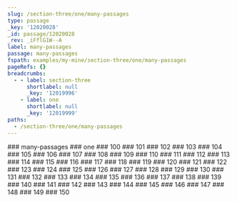 ```yaml
---
slug: /section-three/one/many-passages
type: passage
_key: '12020028'
_id: passage/12020028
_rev: _iFflG1W--A
label: many-passages
passage: many-passages
fspath: examples/my-mine/section-three/one/many-passages
pageRefs: {}
breadcrumbs:
  - - label: section-three
      shortlabel: null
      _key: '12019996'
    - label: one
      shortlabel: null
      _key: '12019999'
paths:
  - /section-three/one/many-passages
---
```


<NuggetArea>
<Passage slug="/section-three/one/many-passages" type="passage" _key="12020028" _id="passage/12020028" _rev="_iFflG1W--A" label="many-passages" passage="many-passages" fspath="examples/my-mine/section-three/one/many-passages" paths="/section-three/one/many-passages">
<NuggetBody>
### many-passages

</NuggetBody>
<Breadcrumbs>
<Crumbs>
<Crumb _key="12019996" label="section-three" /><Crumb _key="12019999" label="one" />
</Crumbs>
</Breadcrumbs>
</Passage>

<NuggetsInbound>
</NuggetsInbound>
<NuggetsOutbound>
</NuggetsOutbound>
</NuggetArea>
<PassagesInbound>
<Passage direction="inbound" type="passage" _key="12019999" _id="passage/12019999" _rev="_iFflG1G---" label="one" passage="one" fspath="examples/my-mine/section-three/one" paths="/section-three/one" slug="/section-three/one">
<NuggetBody>
### one

</NuggetBody>
<Breadcrumbs>
<Crumbs>
<Crumb _key="12019996" label="section-three" />
</Crumbs>
</Breadcrumbs>
</Passage>

</PassagesInbound>
<PassagesOutbound>
<Passage direction="outbound" type="passage" _key="12020031" _id="passage/12020031" _rev="_iFflG1a---" label="100" passage="100" fspath="examples/my-mine/section-three/one/many-passages/100" paths="/section-three/one/many-passages/100" slug="/section-three/one/many-passages/100">
<NuggetBody>
### 100

</NuggetBody>
</Passage>

<Passage direction="outbound" type="passage" _key="12020038" _id="passage/12020038" _rev="_iFflG1e---" label="101" passage="101" fspath="examples/my-mine/section-three/one/many-passages/101" paths="/section-three/one/many-passages/101" slug="/section-three/one/many-passages/101">
<NuggetBody>
### 101

</NuggetBody>
</Passage>

<Passage direction="outbound" type="passage" _key="12020045" _id="passage/12020045" _rev="_iFflG1i---" label="102" passage="102" fspath="examples/my-mine/section-three/one/many-passages/102" paths="/section-three/one/many-passages/102" slug="/section-three/one/many-passages/102">
<NuggetBody>
### 102

</NuggetBody>
</Passage>

<Passage direction="outbound" type="passage" _key="12020050" _id="passage/12020050" _rev="_iFflG1i--A" label="103" passage="103" fspath="examples/my-mine/section-three/one/many-passages/103" paths="/section-three/one/many-passages/103" slug="/section-three/one/many-passages/103">
<NuggetBody>
### 103

</NuggetBody>
</Passage>

<Passage direction="outbound" type="passage" _key="12020055" _id="passage/12020055" _rev="_iFflG1m--_" label="104" passage="104" fspath="examples/my-mine/section-three/one/many-passages/104" paths="/section-three/one/many-passages/104" slug="/section-three/one/many-passages/104">
<NuggetBody>
### 104

</NuggetBody>
</Passage>

<Passage direction="outbound" type="passage" _key="12020060" _id="passage/12020060" _rev="_iFflG1m--B" label="105" passage="105" fspath="examples/my-mine/section-three/one/many-passages/105" paths="/section-three/one/many-passages/105" slug="/section-three/one/many-passages/105">
<NuggetBody>
### 105

</NuggetBody>
</Passage>

<Passage direction="outbound" type="passage" _key="12020065" _id="passage/12020065" _rev="_iFflG1q--_" label="106" passage="106" fspath="examples/my-mine/section-three/one/many-passages/106" paths="/section-three/one/many-passages/106" slug="/section-three/one/many-passages/106">
<NuggetBody>
### 106

</NuggetBody>
</Passage>

<Passage direction="outbound" type="passage" _key="12020070" _id="passage/12020070" _rev="_iFflG1u---" label="107" passage="107" fspath="examples/my-mine/section-three/one/many-passages/107" paths="/section-three/one/many-passages/107" slug="/section-three/one/many-passages/107">
<NuggetBody>
### 107

</NuggetBody>
</Passage>

<Passage direction="outbound" type="passage" _key="12020075" _id="passage/12020075" _rev="_iFflG1u--A" label="108" passage="108" fspath="examples/my-mine/section-three/one/many-passages/108" paths="/section-three/one/many-passages/108" slug="/section-three/one/many-passages/108">
<NuggetBody>
### 108

</NuggetBody>
</Passage>

<Passage direction="outbound" type="passage" _key="12020080" _id="passage/12020080" _rev="_iFflG1y--_" label="109" passage="109" fspath="examples/my-mine/section-three/one/many-passages/109" paths="/section-three/one/many-passages/109" slug="/section-three/one/many-passages/109">
<NuggetBody>
### 109

</NuggetBody>
</Passage>

<Passage direction="outbound" type="passage" _key="12020085" _id="passage/12020085" _rev="_iFflG12--_" label="110" passage="110" fspath="examples/my-mine/section-three/one/many-passages/110" paths="/section-three/one/many-passages/110" slug="/section-three/one/many-passages/110">
<NuggetBody>
### 110

</NuggetBody>
</Passage>

<Passage direction="outbound" type="passage" _key="12020090" _id="passage/12020090" _rev="_iFflG16---" label="111" passage="111" fspath="examples/my-mine/section-three/one/many-passages/111" paths="/section-three/one/many-passages/111" slug="/section-three/one/many-passages/111">
<NuggetBody>
### 111

</NuggetBody>
</Passage>

<Passage direction="outbound" type="passage" _key="12020095" _id="passage/12020095" _rev="_iFflG16--A" label="112" passage="112" fspath="examples/my-mine/section-three/one/many-passages/112" paths="/section-three/one/many-passages/112" slug="/section-three/one/many-passages/112">
<NuggetBody>
### 112

</NuggetBody>
</Passage>

<Passage direction="outbound" type="passage" _key="12020100" _id="passage/12020100" _rev="_iFflG2---_" label="113" passage="113" fspath="examples/my-mine/section-three/one/many-passages/113" paths="/section-three/one/many-passages/113" slug="/section-three/one/many-passages/113">
<NuggetBody>
### 113

</NuggetBody>
</Passage>

<Passage direction="outbound" type="passage" _key="12020106" _id="passage/12020106" _rev="_iFflG2C--_" label="114" passage="114" fspath="examples/my-mine/section-three/one/many-passages/114" paths="/section-three/one/many-passages/114" slug="/section-three/one/many-passages/114">
<NuggetBody>
### 114

</NuggetBody>
</Passage>

<Passage direction="outbound" type="passage" _key="12020110" _id="passage/12020110" _rev="_iFflG2G---" label="115" passage="115" fspath="examples/my-mine/section-three/one/many-passages/115" paths="/section-three/one/many-passages/115" slug="/section-three/one/many-passages/115">
<NuggetBody>
### 115

</NuggetBody>
</Passage>

<Passage direction="outbound" type="passage" _key="12020115" _id="passage/12020115" _rev="_iFflG2K--_" label="116" passage="116" fspath="examples/my-mine/section-three/one/many-passages/116" paths="/section-three/one/many-passages/116" slug="/section-three/one/many-passages/116">
<NuggetBody>
### 116

</NuggetBody>
</Passage>

<Passage direction="outbound" type="passage" _key="12020120" _id="passage/12020120" _rev="_iFflG2O---" label="117" passage="117" fspath="examples/my-mine/section-three/one/many-passages/117" paths="/section-three/one/many-passages/117" slug="/section-three/one/many-passages/117">
<NuggetBody>
### 117

</NuggetBody>
</Passage>

<Passage direction="outbound" type="passage" _key="12020125" _id="passage/12020125" _rev="_iFflG2O--A" label="118" passage="118" fspath="examples/my-mine/section-three/one/many-passages/118" paths="/section-three/one/many-passages/118" slug="/section-three/one/many-passages/118">
<NuggetBody>
### 118

</NuggetBody>
</Passage>

<Passage direction="outbound" type="passage" _key="12020130" _id="passage/12020130" _rev="_iFflG2S---" label="119" passage="119" fspath="examples/my-mine/section-three/one/many-passages/119" paths="/section-three/one/many-passages/119" slug="/section-three/one/many-passages/119">
<NuggetBody>
### 119

</NuggetBody>
</Passage>

<Passage direction="outbound" type="passage" _key="12020135" _id="passage/12020135" _rev="_iFflG2S--A" label="120" passage="120" fspath="examples/my-mine/section-three/one/many-passages/120" paths="/section-three/one/many-passages/120" slug="/section-three/one/many-passages/120">
<NuggetBody>
### 120

</NuggetBody>
</Passage>

<Passage direction="outbound" type="passage" _key="12020140" _id="passage/12020140" _rev="_iFflG2W--_" label="121" passage="121" fspath="examples/my-mine/section-three/one/many-passages/121" paths="/section-three/one/many-passages/121" slug="/section-three/one/many-passages/121">
<NuggetBody>
### 121

</NuggetBody>
</Passage>

<Passage direction="outbound" type="passage" _key="12020145" _id="passage/12020145" _rev="_iFflG2a---" label="122" passage="122" fspath="examples/my-mine/section-three/one/many-passages/122" paths="/section-three/one/many-passages/122" slug="/section-three/one/many-passages/122">
<NuggetBody>
### 122

</NuggetBody>
</Passage>

<Passage direction="outbound" type="passage" _key="12020150" _id="passage/12020150" _rev="_iFflG2a--A" label="123" passage="123" fspath="examples/my-mine/section-three/one/many-passages/123" paths="/section-three/one/many-passages/123" slug="/section-three/one/many-passages/123">
<NuggetBody>
### 123

</NuggetBody>
</Passage>

<Passage direction="outbound" type="passage" _key="12020155" _id="passage/12020155" _rev="_iFflG2e---" label="124" passage="124" fspath="examples/my-mine/section-three/one/many-passages/124" paths="/section-three/one/many-passages/124" slug="/section-three/one/many-passages/124">
<NuggetBody>
### 124

</NuggetBody>
</Passage>

<Passage direction="outbound" type="passage" _key="12020160" _id="passage/12020160" _rev="_iFflG2e--A" label="125" passage="125" fspath="examples/my-mine/section-three/one/many-passages/125" paths="/section-three/one/many-passages/125" slug="/section-three/one/many-passages/125">
<NuggetBody>
### 125

</NuggetBody>
</Passage>

<Passage direction="outbound" type="passage" _key="12020165" _id="passage/12020165" _rev="_iFflG2i---" label="126" passage="126" fspath="examples/my-mine/section-three/one/many-passages/126" paths="/section-three/one/many-passages/126" slug="/section-three/one/many-passages/126">
<NuggetBody>
### 126

</NuggetBody>
</Passage>

<Passage direction="outbound" type="passage" _key="12020170" _id="passage/12020170" _rev="_iFflG2i--A" label="127" passage="127" fspath="examples/my-mine/section-three/one/many-passages/127" paths="/section-three/one/many-passages/127" slug="/section-three/one/many-passages/127">
<NuggetBody>
### 127

</NuggetBody>
</Passage>

<Passage direction="outbound" type="passage" _key="12020175" _id="passage/12020175" _rev="_iFflG2m---" label="128" passage="128" fspath="examples/my-mine/section-three/one/many-passages/128" paths="/section-three/one/many-passages/128" slug="/section-three/one/many-passages/128">
<NuggetBody>
### 128

</NuggetBody>
</Passage>

<Passage direction="outbound" type="passage" _key="12020180" _id="passage/12020180" _rev="_iFflG2m--A" label="129" passage="129" fspath="examples/my-mine/section-three/one/many-passages/129" paths="/section-three/one/many-passages/129" slug="/section-three/one/many-passages/129">
<NuggetBody>
### 129

</NuggetBody>
</Passage>

<Passage direction="outbound" type="passage" _key="12020185" _id="passage/12020185" _rev="_iFflG2q---" label="130" passage="130" fspath="examples/my-mine/section-three/one/many-passages/130" paths="/section-three/one/many-passages/130" slug="/section-three/one/many-passages/130">
<NuggetBody>
### 130

</NuggetBody>
</Passage>

<Passage direction="outbound" type="passage" _key="12020190" _id="passage/12020190" _rev="_iFflG2q--A" label="131" passage="131" fspath="examples/my-mine/section-three/one/many-passages/131" paths="/section-three/one/many-passages/131" slug="/section-three/one/many-passages/131">
<NuggetBody>
### 131

</NuggetBody>
</Passage>

<Passage direction="outbound" type="passage" _key="12020195" _id="passage/12020195" _rev="_iFflG2u--_" label="132" passage="132" fspath="examples/my-mine/section-three/one/many-passages/132" paths="/section-three/one/many-passages/132" slug="/section-three/one/many-passages/132">
<NuggetBody>
### 132

</NuggetBody>
</Passage>

<Passage direction="outbound" type="passage" _key="12020200" _id="passage/12020200" _rev="_iFflG2u--B" label="133" passage="133" fspath="examples/my-mine/section-three/one/many-passages/133" paths="/section-three/one/many-passages/133" slug="/section-three/one/many-passages/133">
<NuggetBody>
### 133

</NuggetBody>
</Passage>

<Passage direction="outbound" type="passage" _key="12020205" _id="passage/12020205" _rev="_iFflG2y--_" label="134" passage="134" fspath="examples/my-mine/section-three/one/many-passages/134" paths="/section-three/one/many-passages/134" slug="/section-three/one/many-passages/134">
<NuggetBody>
### 134

</NuggetBody>
</Passage>

<Passage direction="outbound" type="passage" _key="12020211" _id="passage/12020211" _rev="_iFflG22--_" label="135" passage="135" fspath="examples/my-mine/section-three/one/many-passages/135" paths="/section-three/one/many-passages/135" slug="/section-three/one/many-passages/135">
<NuggetBody>
### 135

</NuggetBody>
</Passage>

<Passage direction="outbound" type="passage" _key="12020215" _id="passage/12020215" _rev="_iFflG26---" label="136" passage="136" fspath="examples/my-mine/section-three/one/many-passages/136" paths="/section-three/one/many-passages/136" slug="/section-three/one/many-passages/136">
<NuggetBody>
### 136

</NuggetBody>
</Passage>

<Passage direction="outbound" type="passage" _key="12020220" _id="passage/12020220" _rev="_iFflG3----" label="137" passage="137" fspath="examples/my-mine/section-three/one/many-passages/137" paths="/section-three/one/many-passages/137" slug="/section-three/one/many-passages/137">
<NuggetBody>
### 137

</NuggetBody>
</Passage>

<Passage direction="outbound" type="passage" _key="12020225" _id="passage/12020225" _rev="_iFflG3C---" label="138" passage="138" fspath="examples/my-mine/section-three/one/many-passages/138" paths="/section-three/one/many-passages/138" slug="/section-three/one/many-passages/138">
<NuggetBody>
### 138

</NuggetBody>
</Passage>

<Passage direction="outbound" type="passage" _key="12020230" _id="passage/12020230" _rev="_iFflG3C--A" label="139" passage="139" fspath="examples/my-mine/section-three/one/many-passages/139" paths="/section-three/one/many-passages/139" slug="/section-three/one/many-passages/139">
<NuggetBody>
### 139

</NuggetBody>
</Passage>

<Passage direction="outbound" type="passage" _key="12020235" _id="passage/12020235" _rev="_iFflG3G--_" label="140" passage="140" fspath="examples/my-mine/section-three/one/many-passages/140" paths="/section-three/one/many-passages/140" slug="/section-three/one/many-passages/140">
<NuggetBody>
### 140

</NuggetBody>
</Passage>

<Passage direction="outbound" type="passage" _key="12020240" _id="passage/12020240" _rev="_iFflG3G--B" label="141" passage="141" fspath="examples/my-mine/section-three/one/many-passages/141" paths="/section-three/one/many-passages/141" slug="/section-three/one/many-passages/141">
<NuggetBody>
### 141

</NuggetBody>
</Passage>

<Passage direction="outbound" type="passage" _key="12020245" _id="passage/12020245" _rev="_iFflG3K--_" label="142" passage="142" fspath="examples/my-mine/section-three/one/many-passages/142" paths="/section-three/one/many-passages/142" slug="/section-three/one/many-passages/142">
<NuggetBody>
### 142

</NuggetBody>
</Passage>

<Passage direction="outbound" type="passage" _key="12020250" _id="passage/12020250" _rev="_iFflG3K--B" label="143" passage="143" fspath="examples/my-mine/section-three/one/many-passages/143" paths="/section-three/one/many-passages/143" slug="/section-three/one/many-passages/143">
<NuggetBody>
### 143

</NuggetBody>
</Passage>

<Passage direction="outbound" type="passage" _key="12020255" _id="passage/12020255" _rev="_iFflG3O--_" label="144" passage="144" fspath="examples/my-mine/section-three/one/many-passages/144" paths="/section-three/one/many-passages/144" slug="/section-three/one/many-passages/144">
<NuggetBody>
### 144

</NuggetBody>
</Passage>

<Passage direction="outbound" type="passage" _key="12020260" _id="passage/12020260" _rev="_iFflG3S---" label="145" passage="145" fspath="examples/my-mine/section-three/one/many-passages/145" paths="/section-three/one/many-passages/145" slug="/section-three/one/many-passages/145">
<NuggetBody>
### 145

</NuggetBody>
</Passage>

<Passage direction="outbound" type="passage" _key="12020265" _id="passage/12020265" _rev="_iFflG3S--A" label="146" passage="146" fspath="examples/my-mine/section-three/one/many-passages/146" paths="/section-three/one/many-passages/146" slug="/section-three/one/many-passages/146">
<NuggetBody>
### 146

</NuggetBody>
</Passage>

<Passage direction="outbound" type="passage" _key="12020270" _id="passage/12020270" _rev="_iFflG3W--_" label="147" passage="147" fspath="examples/my-mine/section-three/one/many-passages/147" paths="/section-three/one/many-passages/147" slug="/section-three/one/many-passages/147">
<NuggetBody>
### 147

</NuggetBody>
</Passage>

<Passage direction="outbound" type="passage" _key="12020275" _id="passage/12020275" _rev="_iFflG3a---" label="148" passage="148" fspath="examples/my-mine/section-three/one/many-passages/148" paths="/section-three/one/many-passages/148" slug="/section-three/one/many-passages/148">
<NuggetBody>
### 148

</NuggetBody>
</Passage>

<Passage direction="outbound" type="passage" _key="12020280" _id="passage/12020280" _rev="_iFflG3e---" label="149" passage="149" fspath="examples/my-mine/section-three/one/many-passages/149" paths="/section-three/one/many-passages/149" slug="/section-three/one/many-passages/149">
<NuggetBody>
### 149

</NuggetBody>
</Passage>

<Passage direction="outbound" type="passage" _key="12020285" _id="passage/12020285" _rev="_iFflG3e--A" label="150" passage="150" fspath="examples/my-mine/section-three/one/many-passages/150" paths="/section-three/one/many-passages/150" slug="/section-three/one/many-passages/150">
<NuggetBody>
### 150

</NuggetBody>
</Passage>

</PassagesOutbound>